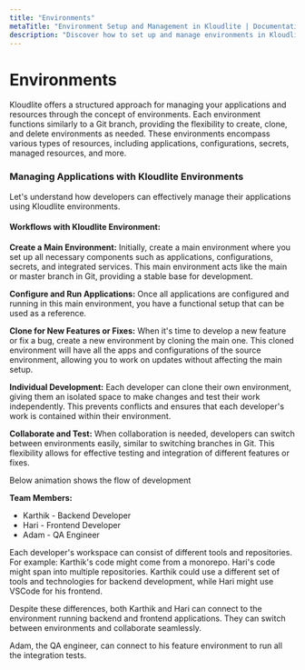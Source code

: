 ```yaml
---
title: "Environments"  
metaTitle: "Environment Setup and Management in Kloudlite | Documentation"  
description: "Discover how to set up and manage environments in Kloudlite. Learn the best practices for optimizing your development setup and ensuring consistency"
---
```



# Environments

Kloudlite offers a structured approach for managing your applications and resources through the concept of environments. Each environment functions 
similarly to a Git branch, providing the flexibility to create, clone, and delete environments as needed. These environments encompass various 
types of resources, including applications, configurations, secrets, managed resources, and more.

### Managing Applications with Kloudlite Environments

Let's understand how developers can effectively manage their applications using Kloudlite environments.

#### Workflows with Kloudlite Environment:
**Create a Main Environment:**
Initially, create a main environment where you set up all necessary components such as applications, configurations, secrets, and integrated services. This main environment acts like the main or master branch in Git, providing a stable base for development.

**Configure and Run Applications:**
Once all applications are configured and running in this main environment, you have a functional setup that can be used as a reference.

**Clone for New Features or Fixes:**
When it's time to develop a new feature or fix a bug, create a new environment by cloning the main one. This cloned environment will have all the apps and configurations of the source environment, allowing you to work on updates without affecting the main setup.

**Individual Development:**
Each developer can clone their own environment, giving them an isolated space to make changes and test their work independently. This prevents conflicts and ensures that each developer's work is contained within their environment.

**Collaborate and Test:**
When collaboration is needed, developers can switch between environments easily, similar to switching branches in Git. This flexibility allows for effective testing and integration of different features or fixes.


Below animation shows the flow of development

<VideoPlayer src="/docs/core-components/flow-of-development.mp4"/>

**Team Members:**
- Karthik - Backend Developer
- Hari - Frontend Developer
- Adam - QA Engineer

Each developer's workspace can consist of different tools and repositories. 
For example: Karthik's code might come from a monorepo. Hari's code might span into multiple repositories. Karthik could 
use a different set of tools and technologies for backend development, while Hari might use VSCode for his frontend.

Despite these differences, both Karthik and Hari can connect to the environment running backend and frontend applications. 
They can switch between environments and collaborate seamlessly.

Adam, the QA engineer, can connect to his feature environment to run all the integration tests.
			
